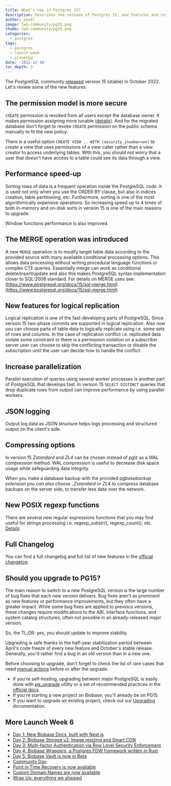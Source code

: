 ```yaml
---
title: What's new in Postgres 15?
description: Describes the release of Postgres 15, new features and reasons to use it
author: pavel
image: lw6-community/pg15.png
thumb: lw6-community/pg15.png
categories:
  - postgres
tags:
  - postgres
  - launch-week
  - planetpg
date: '2022-12-16'
toc_depth: 3
---
```


The PostgreSQL community [released](https://www.postgresql.org/docs/current/release-15.html) version 15 (stable) in October 2022. Let's review some of the new features.

## **The permission model is more secure**

`CREATE` permission is revoked from all users except the database owner. It makes permission assigning more tunable ([details](https://www.postgresql.org/docs/15/ddl-schemas.html#DDL-SCHEMAS-PATTERNS)). And for the migrated database don't forget to revoke `CREATE` permission on the public schema manually to fit the new policy.

There is a useful option `CREATE VIEW .. WITH (security_invoker=on)` to create a view that uses permissions of a view caller rather than a view creator to access underlying tables. With this, you should not worry that a user that doesn't have access to a table could see its data through a view.

## **Performance speed-up**

Sorting rows of data is a frequent operation inside the PostgreSQL code. It is used not only when you use the ORDER BY clause, but also in indices creation, table partitioning, etc. Furthermore, sorting is one of the most algorithmically expensive operations. So increasing speed up to 4 times of both in-memory and on-disk sorts in version 15 is one of the main reasons to upgrade.

Window functions performance is also improved.

## The **MERGE operation was introduced**

A new `MERGE` operation is to modify target table data according to the provided source with many available conditional processing options. This allows data processing without writing procedural language functions or complex CTE queries. Essentially merge can work as conditional delete/insert/update and also this makes PostgreSQL syntax implementation closer to SQL:2008 standard. For details on MERGE uses see: [https://www.postgresql.org/docs/15/sql-merge.html](https://www.postgresql.org/docs/15/sql-merge.html)

## **New features for logical replication**

Logical replication is one of the fast-developing parts of PostgreSQL. Since version 15 two-phase commits are supported in logical replication. Also now you can choose parts of table data to logically replicate using i.e. some sets of rows and columns. In the case of replication conflict i.e. replicated data violate some constraint or there is a permission violation on a subscriber server user can choose to skip the conflicting transaction or disable the subscription until the user can decide how to handle the conflict.

## **Increase parallelization**

Parallel execution of queries using several worker processes is another part of PostgreSQL that develops fast. In version 15 `SELECT DISTINCT` queries that drop duplicate rows from output can improve performance by using parallel workers.

## **JSON logging**

Output log data as JSON structure helps logs processing and structured output on the client's side.

## **Compressing options**

In version 15 _Zstandard_ and _ZL4_ can be chosen instead of _pglz_ as a WAL compression method. WAL compression is useful to decrease disk space usage while safeguarding data integrity.

When you make a database backup with the provided pg*basebackup extension you can also choose \_Zstandard* or _ZL4_ to compress database backups on the server side, to transfer less data over the network.

## **New POSIX regexp functions**

There are several new regular expressions functions that you may find useful for strings processing i.e. regexp_substr(), regexp_count(), etc. [Details](https://www.postgresql.org/docs/15/functions-matching.html#FUNCTIONS-POSIX-REGEXP)

## **Full Changelog**

You can find a full changelog and full list of new features in the [official changelog](https://www.postgresql.org/docs/15/release-15.html#id-1.11.6.6.5).

## **Should you upgrade to PG15?**

The main reason to switch to a new PostgreSQL version is the large number of bug fixes that each new version delivers. Bug fixes aren't as prominent as new features or performance improvements, but they often have a greater impact. While some bug fixes are applied to previous versions, these changes require modifications to the ABI, interface functions, and system catalog structures, often not possible in an already-released major version.

So, the TL;DR: yes, you should update to improve stability.

Upgrading is safe thanks to the half-year stabilization period between April's code freeze of every new feature and October's stable release. Generally, you'd rather find a bug in an old version than in a new one.

Before choosing to upgrade, don't forget to check the list of rare cases that need [manual actions](https://www.postgresql.org/docs/current/release-15.html#id-1.11.6.6.4) before or after the upgrade.

- If you're self-hosting, upgrading between major PostgreSQL is easily done with [pg_upgrade](https://www.postgresql.org/docs/current/pgupgrade.html) utility or a set of recommended practices in the [official docs](https://www.postgresql.org/docs/current/upgrading.html).
- If you're starting a new project on Biobase, you'll already be on PG15.
- If you want to upgrade an existing project, check out our [Upgrading](https://biobase.studio/docs/guides/platform/migrating-and-upgrading-projects#upgrade-your-project) documentation.

## More Launch Week 6

- [Day 1: New Biobase Docs, built with Next.js](https://biobase.studio/blog/new-biobase-docs-built-with-nextjs)
- [Day 2: Biobase Storage v2: Image resizing and Smart CDN](https://biobase.studio/blog/storage-image-resizing-smart-cdn)
- [Day 3: Multi-factor Authentication via Row Level Security Enforcement](https://biobase.studio/blog/mfa-auth-via-rls)
- [Day 4: Biobase Wrappers, a Postgres FDW framework written in Rust](https://biobase.studio/blog/postgres-foreign-data-wrappers-rust)
- [Day 5: Biobase Vault is now in Beta](https://biobase.studio/blog/vault-now-in-beta)
- [Community Day](https://biobase.studio/blog/launch-week-6-community-day)
- [Point in Time Recovery is now available](https://biobase.studio/blog/postgres-point-in-time-recovery)
- [Custom Domain Names are now available](https://biobase.studio/blog/custom-domain-names)
- [Wrap Up: everything we shipped](https://biobase.studio/blog/launch-week-6-wrap-up)

